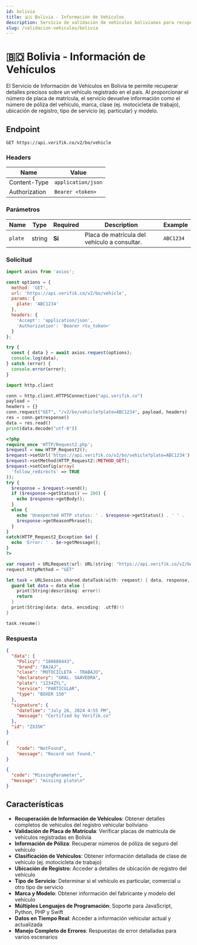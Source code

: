 ```yaml
---
id: bolivia
title: 🇧🇴 Bolivia - Información de Vehículos
description: Servicio de validación de vehículos bolivianos para recuperar información de vehículos por placa de matrícula
slug: /validacion-vehiculos/bolivia
---
```



# 🇧🇴 Bolivia - Información de Vehículos

El Servicio de Información de Vehículos en Bolivia te permite recuperar detalles precisos sobre un vehículo registrado en el país. Al proporcionar el número de placa de matrícula, el servicio devuelve información como el número de póliza del vehículo, marca, clase (ej. motocicleta de trabajo), ubicación de registro, tipo de servicio (ej. particular) y modelo.

## Endpoint

```
GET https://api.verifik.co/v2/bo/vehicle
```

### Headers

| Name          | Value              |
| ------------- | ------------------ |
| Content-Type  | `application/json` |
| Authorization | `Bearer <token>`   |

### Parámetros

| Name | Type | Required | Description | Example |
| ---- | ---- | -------- | ----------- | ------- |
| `plate` | string | **Sí** | Placa de matrícula del vehículo a consultar. | `ABC1234` |

### Solicitud

<Tabs>
  <TabItem value="javascript" label="JavaScript">

```javascript
import axios from 'axios';

const options = {
  method: 'GET',
  url: 'https://api.verifik.co/v2/bo/vehicle',
  params: {
    plate: 'ABC1234'
  },
  headers: {
    'Accept': 'application/json',
    'Authorization': 'Bearer <tu_token>'
  }
};

try {
  const { data } = await axios.request(options);
  console.log(data);
} catch (error) {
  console.error(error);
}
```

  </TabItem>
  <TabItem value="python" label="Python">

```python
import http.client

conn = http.client.HTTPSConnection("api.verifik.co")
payload = ''
headers = {}
conn.request("GET", "/v2/bo/vehicle?plate=ABC1234", payload, headers)
res = conn.getresponse()
data = res.read()
print(data.decode("utf-8"))
```

  </TabItem>
  <TabItem value="php" label="PHP">

```php
<?php
require_once 'HTTP/Request2.php';
$request = new HTTP_Request2();
$request->setUrl('https://api.verifik.co/v2/bo/vehicle?plate=ABC1234');
$request->setMethod(HTTP_Request2::METHOD_GET);
$request->setConfig(array(
  'follow_redirects' => TRUE
));
try {
  $response = $request->send();
  if ($response->getStatus() == 200) {
    echo $response->getBody();
  }
  else {
    echo 'Unexpected HTTP status: ' . $response->getStatus() . ' ' .
    $response->getReasonPhrase();
  }
}
catch(HTTP_Request2_Exception $e) {
  echo 'Error: ' . $e->getMessage();
}
?>
```

  </TabItem>
  <TabItem value="swift" label="Swift">

```swift
var request = URLRequest(url: URL(string: "https://api.verifik.co/v2/bo/vehicle?plate=ABC1234")!,timeoutInterval: Double.infinity)
request.httpMethod = "GET"

let task = URLSession.shared.dataTask(with: request) { data, response, error in 
  guard let data = data else {
    print(String(describing: error))
    return
  }
  print(String(data: data, encoding: .utf8)!)
}

task.resume()
```

  </TabItem>
</Tabs>

### Respuesta

<Tabs>
  <TabItem value="200" label="200">

```json
{
  "data": {
    "Policy": "180680443",
    "brand": "BAJAJ",
    "clase": "MOTOCICLETA - TRABAJO",
    "declaratory": "GRAL. SAAVEDRA",
    "plate": "1234ZYL",
    "service": "PARTICULAR",
    "type": "BOXER 150"
  },
  "signature": {
    "dateTime": "July 26, 2024 4:55 PM",
    "message": "Certified by Verifik.co"
  },
  "id": "ZX35K"
}
```

  </TabItem>
  <TabItem value="404" label="404">

```json
{
    "code": "NotFound",
    "message": "Record not found."
}
```

  </TabItem>
  <TabItem value="409" label="409">

```json
{
  "code": "MissingParameter",
  "message": "missing plate\n"
}
```

  </TabItem>
</Tabs>

## Características

- **Recuperación de Información de Vehículos**: Obtener detalles completos de vehículos del registro vehicular boliviano
- **Validación de Placa de Matrícula**: Verificar placas de matrícula de vehículos registradas en Bolivia
- **Información de Póliza**: Recuperar números de póliza de seguro del vehículo
- **Clasificación de Vehículos**: Obtener información detallada de clase de vehículo (ej. motocicleta de trabajo)
- **Ubicación de Registro**: Acceder a detalles de ubicación de registro del vehículo
- **Tipo de Servicio**: Determinar si el vehículo es particular, comercial u otro tipo de servicio
- **Marca y Modelo**: Obtener información del fabricante y modelo del vehículo
- **Múltiples Lenguajes de Programación**: Soporte para JavaScript, Python, PHP y Swift
- **Datos en Tiempo Real**: Acceder a información vehicular actual y actualizada
- **Manejo Completo de Errores**: Respuestas de error detalladas para varios escenarios
